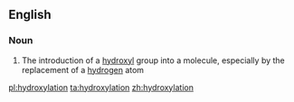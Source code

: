 ==English==

===Noun===
{{en-noun}}

# {{lb|en|organic chemistry}} The introduction of a [[hydroxyl]] group into a molecule, especially by the replacement of a [[hydrogen]] atom

[[pl:hydroxylation]]
[[ta:hydroxylation]]
[[zh:hydroxylation]]